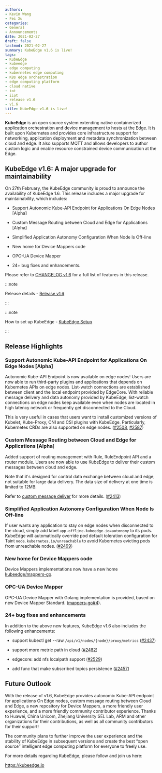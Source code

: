 ```yaml
---
authors:
- Kevin Wang
- Fei Xu
categories:
- General
- Announcements
date: 2021-02-27
draft: false
lastmod: 2021-02-27
summary: KubeEdge v1.6 is live!
tags:
- KubeEdge
- kubeedge
- edge computing
- kubernetes edge computing
- K8s edge orchestration
- edge computing platform
- cloud native
- iot
- iiot
- release v1.6
- v1.6
title: KubeEdge v1.6 is live!
---
```

**KubeEdge** is an open source system extending native containerized application orchestration and device management to hosts at the Edge. It is built upon Kubernetes and provides core infrastructure support for networking, application deployment and metadata synchronization between cloud and edge. It also supports MQTT and allows developers to author custom logic and enable resource constrained device communication at the Edge.

## **KubeEdge v1.6: A major upgrade for maintainability**

On 27th February, the KubeEdge community is proud to announce the availability of KubeEdge 1.6. This release includes a major upgrade for maintainability, which includes:

- Support Autonomic Kube-API Endpoint for Applications On Edge Nodes [Alpha]

- Custom Message Routing between Cloud and Edge for Applications [Alpha]

- Simplified Application Autonomy Configuration When Node Is Off-line

- New home for Device Mappers code

- OPC-UA Device Mapper

- 24+ bug fixes and enhancements.

<!--truncate-->

Please refer to [CHANGELOG v1.6](https://github.com/kubeedge/kubeedge/blob/master/CHANGELOG/CHANGELOG-1.6.md) for a full list of features in this release.

:::note

Release details - [Release v1.6](https://github.com/kubeedge/kubeedge/releases/tag/v1.6.0)

:::

:::note

How to set up KubeEdge - [KubeEdge Setup](https://kubeedge.io/en/docs/setup/keadm/)

:::

## **Release Highlights**

### Support Autonomic Kube-API Endpoint for Applications On Edge Nodes [Alpha]

Autonomic Kube-API Endpoint is now available on edge nodes! Users are now able to run third-party plugins and applications that depends on Kubernetes APIs on edge nodes. List-watch connections are established between client and the local endpoint provided by EdgeCore. With reliable message delivery and data autonomy provided by KubeEdge, list-watch connections on edge nodes keep available even when nodes are located in high latency network or frequently get disconnected to the Cloud.

This is very useful in cases that users want to install customized versions of Kubelet, Kube-Proxy, CNI and CSI plugins with KubeEdge. Particularly, Kubernetes CRDs are also supported on edge nodes. ([#2508](https://github.com/kubeedge/kubeedge/pull/2508), [#2587](https://github.com/kubeedge/kubeedge/pull/2587))

### Custom Message Routing between Cloud and Edge for Applications [Alpha]

Added support of routing management with Rule, RuleEndpoint API and a router module. Users are now able to use KubeEdge to deliver their custom messages between cloud and edge.

Note that it's designed for control data exchange between cloud and edge, not suitable for large data delivery. The data size of delivery at one time is limited to 12MB.

Refer to [custom message deliver](https://kubeedge.io/en/docs/developer/custom_message_deliver/) for more details. ([#2413](https://github.com/kubeedge/kubeedge/pull/2413))

### Simplified Application Autonomy Configuration When Node Is Off-line

If user wants any application to stay on edge nodes when disconnected to the cloud, simply add label `app-offline.kubeedge.io=autonomy` to its pods. KubeEdge will automatically override pod default toleration configuration for Taint `node.kubernetes.io/unreachable` to avoid Kubernetes evicting pods from unreachable nodes. ([#2499](https://github.com/kubeedge/kubeedge/pull/2499))

### New home for Device Mappers code

Device Mappers implementations now have a new home [kubeedge/mappers-go](https://github.com/kubeedge/mappers-go).

### OPC-UA Device Mapper

OPC-UA Device Mapper with Golang implementation is provided, based on new Device Mapper Standard. ([mappers-go#4](https://github.com/kubeedge/mappers-go/pull/4)).

### 24+ bug fixes and enhancements

In addition to the above new features, KubeEdge v1.6 also includes the following enhancements:

- support kubectl get --raw `/api/v1/nodes/{node}/proxy/metrics` ([#2437](https://github.com/kubeedge/kubeedge/pull/2437))

- support more metric path in cloud ([#2482](https://github.com/kubeedge/kubeedge/pull/2482))
  
- edgecore: add nfs localpath support ([#2529](https://github.com/kubeedge/kubeedge/pull/2529))

- add func that make subscribed topics persistence ([#2457](https://github.com/kubeedge/kubeedge/pull/2457))

## **Future Outlook**

With the release of v1.6, KubeEdge provides autonomic Kube-API endpoint for applications On Edge nodes, custom message routing between Cloud and Edge, a new repository for Device Mappers, a more friendly user experience, and a more friendly community contributor experience. Thanks to Huawei, China Unicom, Zhejiang University SEL Lab, ARM and other organizations for their contributions, as well as all community contributors for their support!

The community plans to further improve the user experience and the stability of KubeEdge in subsequent versions and create the best “open source” intelligent edge computing platform for everyone to freely use.

For more details regarding KubeEdge, please follow and join us here:

https://kubeedge.io
